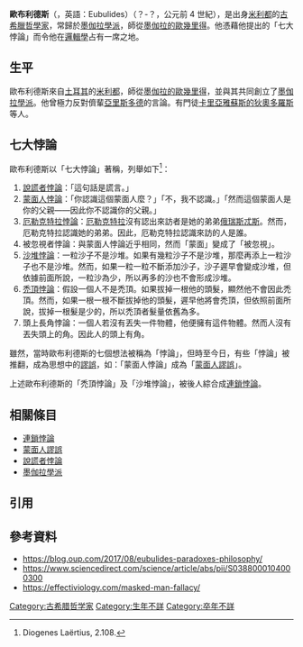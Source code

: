 {{Infobox philosopher
| region           = 西方哲学
| era              = [[古代哲学|古代哲学]]
| birth_place      = [[米利都|米利都]]
| school_tradition = [[墨伽拉学派|墨伽拉学派]]
| main_interests   = [[逻辑学|逻辑学]] [[伦理学|伦理学]]
| influences       = [[墨伽拉的歐幾里得|墨伽拉的歐幾里得]] 
| influenced       = [[卡里亞雅蘇斯的狄奧多羅斯|卡里亞雅蘇斯的狄奧多羅斯]]
}}

'''歐布利德斯'''（{{lang-grc|Εὐβουλίδης}}，英語：Eubulides）（？-？，公元前 4 世紀），是出身[[米利都|米利都]]的[[古希臘哲學|古希臘哲學家]]，常歸於[[墨伽拉學派|墨伽拉學派]]，師從[[墨伽拉的歐幾里得|墨伽拉的歐幾里得]]。他憑藉他提出的「七大悖論」而令他在[[邏輯學|邏輯學]]占有一席之地。

==生平==
歐布利德斯來自[[土耳其|土耳其]]的[[米利都|米利都]]，師從[[墨伽拉的歐幾里得|墨伽拉的歐幾里得]]，並與其共同創立了[[墨伽拉學派|墨伽拉學派]]。他曾極力反對儕輩[[亞里斯多德|亞里斯多德]]的言論。有門徒[[卡里亞雅蘇斯的狄奧多羅斯|卡里亞雅蘇斯的狄奧多羅斯]]等人。

==七大悖論==

歐布利德斯以「七大悖論」著稱，列舉如下<ref name="diog1">Diogenes Laërtius, 2.108.</ref>：

#[[說謊者悖論|說謊者悖論]]：「這句話是謊言。」
#[[蒙面人謬誤|蒙面人悖論]]：「你認識這個蒙面人麼？」「不，我不認識。」「然而這個蒙面人是你的父親——因此你不認識你的父親。」
#[[蒙面人謬誤|厄勒克特拉悖論]]：[[厄勒克特拉|厄勒克特拉]]沒有認出來訪者是她的弟弟[[俄瑞斯忒斯|俄瑞斯忒斯]]。然而，厄勒克特拉認識她的弟弟。因此，厄勒克特拉認識來訪的人是誰。
#被忽視者悖論：與蒙面人悖論近乎相同，然而「蒙面」變成了「被忽視」。
#[[連鎖悖論|沙堆悖論]]：一粒沙子不是沙堆。如果有幾粒沙子不是沙堆，那麼再添上一粒沙子也不是沙堆。然而，如果一粒一粒不斷添加沙子，沙子遲早會變成沙堆，但依據前面所說，一粒沙為少，所以再多的沙也不會形成沙堆。
#[[連鎖悖論|禿頂悖論]]：假設一個人不是禿頂。如果拔掉一根他的頭髮，顯然他不會因此禿頂。然而，如果一根一根不斷拔掉他的頭髮，遲早他將會禿頂，但依照前面所說，拔掉一根髮是少的，所以禿頂者髮量依舊為多。
#頭上長角悖論：一個人若沒有丟失一件物體，他便擁有這件物體。然而人沒有丟失頭上的角。因此人的頭上有角。

雖然，當時歐布利德斯的七個想法被稱為「悖論」，但時至今日，有些「悖論」被推翻，成為思想中的[[謬誤|謬誤]]，如：「蒙面人悖論」成為「[[蒙面人謬誤|蒙面人謬誤]]」。

上述歐布利德斯的「禿頂悖論」及「沙堆悖論」，被後人綜合成[[連鎖悖論|連鎖悖論]]。

==相關條目==
*[[連鎖悖論|連鎖悖論]]
*[[蒙面人謬誤|蒙面人謬誤]]
*[[說謊者悖論|說謊者悖論]]
*[[墨伽拉學派|墨伽拉學派]]

== 引用 ==
{{reflist}}

[[Category:古希腊哲学家|Category:古希腊哲学家]]
[[Category:生年不詳|Category:生年不詳]]
[[Category:卒年不詳|Category:卒年不詳]]

==參考資料==
*https://blog.oup.com/2017/08/eubulides-paradoxes-philosophy/ {{Wayback|url=https://blog.oup.com/2017/08/eubulides-paradoxes-philosophy/ |date=20210423115823 }}
*https://www.sciencedirect.com/science/article/abs/pii/S0388000104000300 {{Wayback|url=https://www.sciencedirect.com/science/article/abs/pii/S0388000104000300 |date=20210829140408 }}
*https://effectiviology.com/masked-man-fallacy/ {{Wayback|url=https://effectiviology.com/masked-man-fallacy/ |date=20211223073918 }}